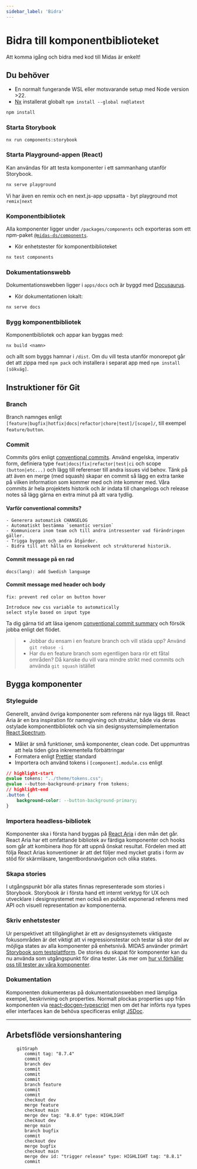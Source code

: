 ```yaml
---
sidebar_label: 'Bidra'
---
```


# Bidra till komponentbiblioteket

Att komma igång och bidra med kod till Midas är enkelt!

## Du behöver

- En normalt fungerande WSL eller motsvarande setup med Node version >22.
- [Nx](https://nx.dev) installerat globalt `npm install --global nx@latest`

```bash
npm install
```

### Starta Storybook

```bash
nx run components:storybook
```

### Starta Playground-appen (React)

Kan användas för att testa komponenter i ett sammanhang utanför Storybook.

```bash
nx serve playground
```

Vi har även en remix och en next.js-app uppsatta - byt playground mot `remix|next`

### Komponentbibliotek

Alla komponenter ligger under `/packages/components` och exporteras som ett npm-paket [`@midas-ds/components`](https://www.npmjs.com/package/@midas-ds/components).

- Kör enhetstester för komponentbiblioteket

```bash
nx test components
```

### Dokumentationswebb

Dokumentationswebben ligger i `apps/docs` och är byggd med [Docusaurus](https://docusaurus.io/).

- Kör dokumentationen lokalt:

```bash
nx serve docs
```

### Bygg komponentbibliotek

Komponentbibliotek och appar kan byggas med:

```shell
nx build <namn>
```

och allt som byggs hamnar i `/dist`. Om du vill testa utanför monorepot går det att zippa med `npm pack` och installera i
separat app med `npm install [sökväg]`.

## Instruktioner för Git

### Branch

Branch namnges enligt `[feature|bugfix|hotfix|docs|refactor|chore|test]/[scope]/`, till exempel `feature/button`.

### Commit

Commits görs enligt [conventional commits](https://www.conventionalcommits.org/en/v1.0.0/#summary). Använd engelska,
imperativ form, definiera type `feat|docs|fix|refactor|test|ci` och scope `(button|etc...)` och lägg till referenser
till andra issues vid behov. Tänk på att även en merge (med squash) skapar en commit så lägg en extra tanke på
vilken information som kommer med och inte kommer med. Våra commits är hela projektets historik och är indata till
changelogs och release notes så lägg gärna en extra minut på att vara tydlig.

#### Varför conventional commits?

    - Generera automatisk CHANGELOG
    - Automatiskt bestämma `semantic version`
    - Kommunicera inom team och till andra intressenter vad förändringen gäller.
    - Trigga byggen och andra åtgärder.
    - Bidra till att hålla en konsekvent och strukturerad historik.

#### Commit message på en rad

`docs(lang): add Swedish language`

#### Commit message med header och body

```
fix: prevent red color on button hover

Introduce new css variable to automatically
select style based on input type

```

Ta dig gärna tid att läsa igenom [conventional commit summary](https://www.conventionalcommits.org/en/v1.0.0-beta.3/#summary)
och försök jobba enligt det flödet.

> - Jobbar du ensam i en feature branch och vill städa upp? Använd `git rebase -i`
> - Har du en feature branch som egentligen bara rör ett fåtal områden? Då kanske du vill vara mindre strikt
>   med commits och använda `git squash` istället

## Bygga komponenter

### Styleguide

Generellt, använd övriga komponenter som referens när nya läggs till. React Aria är en bra inspiration för namngivning
och struktur, både via deras ostylade komponentbibliotek och via sin designsystemsimplementation
[React Spectrum](https://github.com/adobe/react-spectrum/tree/main/packages/%40react-spectrum).

- Målet är små funktioner, små komponenter, clean code. Det uppmuntras att hela tiden göra inkrementella förbättringar
- Formatera enligt [Prettier](https://prettier.io/) standard
- Importera och använd tokens i `[component].module.css` enligt

```css title="Button.module.css"
// highlight-start
@value tokens: "../theme/tokens.css";
@value --button-background-primary from tokens;
// highlight-end
.button {
    background-color: --button-background-primary;
}
```

### Importera headless-bibliotek

Komponenter ska i första hand byggas på [React Aria](https://react-spectrum.adobe.com/react-aria/getting-started.html) i den mån det går. React Aria har ett omfattande bibliotek av
färdiga komponenter och hooks som går att kombinera ihop för att uppnå önskat resultat. Fördelen med att följa React Arias
konventioner är att det följer med mycket gratis i form av stöd för skärmläsare, tangentbordsnavigation och olika states.

### Skapa stories

I utgångspunkt bör alla states finnas representerade som stories i Storybook. Storybook är i första hand ett internt
verktyg för UX och utvecklare i designsystemet men också en publikt exponerad referens med API och visuell
representation av komponenterna.

### Skriv enhetstester

Ur perspektivet att tillgänglighet är ett av designsystemets viktigaste fokusområden är det viktigt att vi regressionstestar och testar
så stor del av möjliga states av alla komponenter på enhetsnivå. MIDAS använder primärt
[Storybook som testplattform](https://storybook.js.org/docs/writing-tests). De stories du skapat för komponenter kan du nu använda som utgångspunkt för dina tester.
Läs mer om [hur vi förhåller oss till tester av våra komponenter](./tests).

### Dokumentation

Komponenten dokumenteras på dokumentationswebben med lämpliga exempel, beskrivning och properties. Normalt plockas
properties upp från komponenten via [react-docgen-typescript](https://github.com/styleguidist/react-docgen-typescript)
men om det har införts nya types eller interfaces kan de behöva specificeras enligt [JSDoc](https://jsdoc.app/).

---

## Arbetsflöde versionshantering

```mermaid
    gitGraph
       commit tag: "8.7.4"
       commit
       branch dev
       commit
       commit
       commit
       branch feature
       commit
       commit
       checkout dev
       merge feature
       checkout main
       merge dev tag: "8.8.0" type: HIGHLIGHT
       checkout dev
       merge main
       branch bugfix
       commit
       checkout dev
       merge bugfix
       checkout main
       merge dev id: "trigger release" type: HIGHLIGHT tag: "8.8.1"
       commit

```
